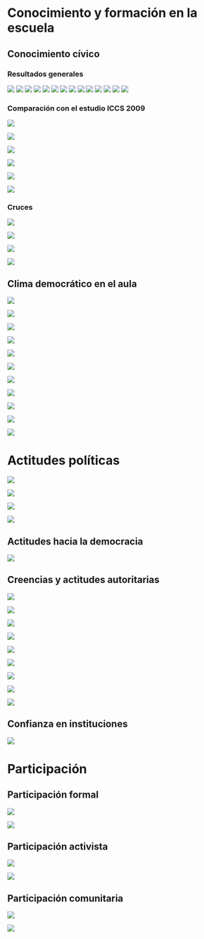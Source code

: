 # Conocimiento y formación en la escuela
## Conocimiento cívico
### Resultados generales
![](../output/graphs/ccivico_1.png)
![](../output/graphs/ccivico_2.png)
![](../output/graphs/ccivico_3.png)
![](../output/graphs/ccivico_4.png)
![](../output/graphs/ccivico_5.png)
![](../output/graphs/ccivico_6.png)
![](../output/graphs/ccivico_7.png)
![](../output/graphs/ccivico_8.png)
![](../output/graphs/ccivico_9.png)
![](../output/graphs/ccivico_10.png)
![](../output/graphs/ccivico_11.png)
![](../output/graphs/ccivico_12.png)
![](../output/graphs/ccivico_13.png)
![](../output/graphs/ccivico_14.png)

### Comparación con el estudio ICCS 2009

![](../output/graphs/graph_p1.png)

![](../output/graphs/graph_p2.png)

![](../output/graphs/graph_p3.png)

![](../output/graphs/graph_p4.png)

![](../output/graphs/graph_p5.png)

![](../output/graphs/graph_p6.png)

### Cruces
![](../output/graphs/Conocimiento_civico_factual_region.png)

![](../output/graphs/Conocimiento_civico_factual_colegio.png)

![](../output/graphs/Conocimiento_civico_factual_sexo.png)

![](../output/graphs/Conocimiento_civico_factual_edpadres.png)

## Clima democrático en el aula
![](../output/graphs/graph_for_ciud1.png)

![](../output/graphs/graph_for_ciud2.png)

![](../output/graphs/graph_for_ciud3.png)

![](../output/graphs/graph_for_ciud4.png)

![](../output/graphs/graph_for_ciud5.png)

![](../output/graphs/graph_for_ciud6.png)

![](../output/graphs/graph_for_ciud7.png)

![](../output/graphs/graph_for_ciud8.png)

![](../output/graphs/graph_for_ciud9.png)

![](../output/graphs/graph_for_ciud10.png)

![](../output/graphs/graph_for_ciud11.png)

# Actitudes políticas
![](../output/graphs/graph_intpol.png)

![](../output/graphs/graph_intdes.png)

![](../output/graphs/graph_intmed.png)

![](../output/graphs/graph_intgen.png)

## Actitudes hacia la democracia
![](../output/graphs/graph_dem.png)

## Creencias y actitudes autoritarias
![](../output/graphs/graph_aut1.png)

![](../output/graphs/graph_aut2.png)

![](../output/graphs/graph_aut3.png)

![](../output/graphs/graph_aut4.png)

![](../output/graphs/graph_aut5.png)

![](../output/graphs/graph_aut6.png)

![](../output/graphs/graph_aut7.png)

![](../output/graphs/graph_aut8.png)

![](../output/graphs/graph_aut9.png)

## Confianza en instituciones
![](../output/graphs/graph_cgp.png)

# Participación 
## Participación formal
![](../output/graphs/graph_partform_act.png)

![](../output/graphs/graph_partform_fut.png)

## Participación activista
![](../output/graphs/graph_partact_esc.png)

![](../output/graphs/graph_partact.png)

## Participación comunitaria
![](../output/graphs/graph_partcom_esc.png)

![](../output/graphs/graph_partcom.png)
